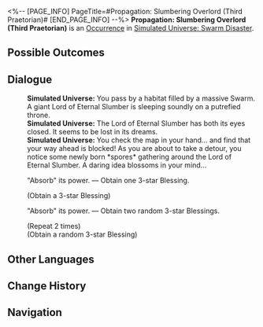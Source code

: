 <%-- [PAGE_INFO]
PageTitle=#Propagation: Slumbering Overlord (Third Praetorian)#
[END_PAGE_INFO] --%>
{{Stub}}
{{Simulated Universe Event Infobox
|id            = 18901-2
|title         = 
|image         = Occurrence Swarm.png
|domains_su    = 
|domains_swarm = Unknown
|domains_gng   = 
|domains_du    = 
|domains_und   = 
|requirements  = 
|prev          = 
|next          = 
|characters    = 
|factions      = 
|order         = 041
|order_du      = 
}}
'''Propagation: Slumbering Overlord (Third Praetorian)''' is an [[Simulated Universe/Occurrence|Occurrence]] in [[Simulated Universe: Swarm Disaster]].

==Possible Outcomes==
{{Possible Outcomes
|choice_1 = "Absorb" its power.
|result_1 = Obtain one 3-star Blessing.

|choice_2 = "Absorb" its power.
|result_2 = Obtain two random 3-star Blessings.
}}
<!--
==Gameplay Notes==
* 
-->
==Dialogue==
{{Dialogue Start}}
:'''Simulated Universe:''' You pass by a habitat filled by a massive Swarm. A giant Lord of Eternal Slumber is sleeping soundly on a putrefied throne.
:'''Simulated Universe:''' The Lord of Eternal Slumber has both its eyes closed. It seems to be lost in its dreams.
:'''Simulated Universe:''' You check the map in your hand... and find that your way ahead is blocked! As you are about to take a detour, you notice some newly born *spores* gathering around the Lord of Eternal Slumber. A daring idea blossoms in your mind...
:{{DIcon|Star}} "Absorb" its power. &mdash; Obtain one 3-star Blessing.
:;(Obtain a 3-star Blessing)
:{{DIcon|Star}} "Absorb" its power. &mdash; Obtain two random 3-star Blessings.
:;(Repeat 2 times)
:;(Obtain a random 3-star Blessing)
{{Dialogue End}}

==Other Languages==
{{Other Languages
|en   = Propagation: Slumbering Overlord (Third Praetorian)
|zhs  = 繁育•沉睡领主（三级卫戍）
|zht  = 繁育•沉睡領主（三級衛戍）
|ja   = {{Rubi|繁殖|はんしょく}}・{{Rubi|深眠|しんみん}}の{{Rubi|領主|りょうしゅ}}（{{Rubi|三級守備|さんきゅうしゅび}}）
|ko   = 번식•깊이 잠든 영주(3급 경비)
|es   = Propagación: Cacique dormido (tercer pretoriano)
|fr   = Le seigneur assoupi de la Propagation (troisième prétorien)
|ru   = Распространение: Повелитель сна (гарнизон ур. 3)
|th   = แพร่พันธุ์: ท่านผู้หลับใหล (กองกำลังระดับ 3)
|vi   = Sinh Sôi - Lãnh Chúa Ngủ Say (Cảnh Vệ Cấp 3)
|de   = Die Ausbreitung: Schlafender Herrscher (Garnisonsstufe 3)
|id   = Propagation: Raja yang Tertidur (Garnisun Tingkat 3)
|pt   = Propagação: Soberano Adormecido (Terceiro Pretoriano)
}}

==Change History==
{{Change History|1.3}}

==Navigation==
{{Occurrence Navbox}}